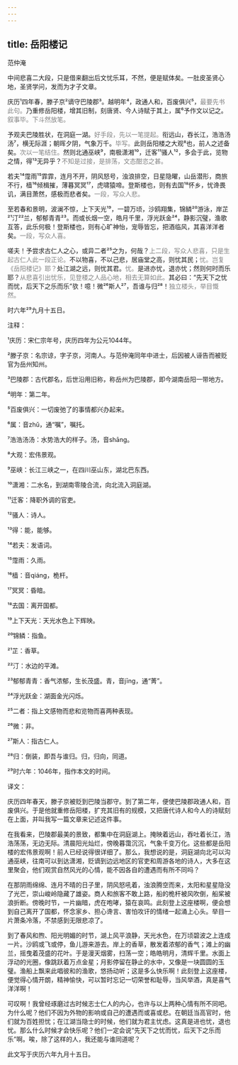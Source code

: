 ```yaml
---
---
---
```

title: 岳阳楼记
---




范仲淹





中间悲喜二大段，只是借来翻出后文忧乐耳，不然，便是赋体矣。一肚皮圣贤心地，圣贤学问，发而为才子文章。





庆历¹四年春，滕子京²谪守巴陵郡³。越明年⁴，政通人和，百废俱兴⁵，<font color=gray font-size=0.8rem>最要先书此句。</font>乃重修岳阳楼，增其旧制，刻唐贤、今人诗赋于其上，属⁶予作文以记之。<font color=gray font-size=0.8rem>叙事毕。下斗然放笔。</font>

予观夫巴陵胜状，在洞庭一湖。<font color=gray font-size=0.8rem>好手段，先以一笔提起。</font>衔远山，吞长江，浩浩汤汤⁷，横无际涯；朝晖夕阴，气象万千。<font color=gray font-size=0.8rem>毕写。</font>此则岳阳楼之大观⁸也，前人之述备矣。<font color=gray font-size=0.8rem>次以一笔结住。</font>然则北通巫峡⁹，南极潇湘¹⁰，迁客¹¹骚人¹²，多会于此，览物之情，得¹³无异乎？<font color=gray font-size=0.8rem>不知是过接，是排荡，文态酣恣之甚。</font>

若夫¹⁴霪雨¹⁵霏霏，连月不开，阴风怒号，浊浪排空，日星隐曜，山岳潜形，商旅不行，樯¹⁶倾楫摧，薄暮冥冥¹⁷，虎啸猿啼。登斯楼也，则有去国¹⁸怀乡，忧谗畏讥，满目萧然，感极而悲者矣。<font color=gray font-size=0.8rem>一段，写众人悲。</font>

至若春和景明，波澜不惊，上下天光¹⁹，一碧万顷，沙鸥翔集，锦鳞²⁰游泳，岸芷²¹汀²²兰，郁郁青青²³。而或长烟一空，皓月千里，浮光跃金²⁴，静影沉璧，渔歌互答，此乐何极！登斯楼也，则有心旷神怡，宠辱皆忘，把酒临风，其喜洋洋者矣。<font color=gray font-size=0.8rem>一段，写众人喜。</font>

嗟夫！予尝求古仁人之心，或异二者²⁵之为，何哉？<font color=gray font-size=0.8rem>上二段，写众人悲喜，只是生起古仁人此一段正论。</font>不以物喜，不以己悲，居庙堂之高，则忧其民；<font color=gray font-size=0.8rem>忧。岂复《岳阳楼记》耶？</font>处江湖之远，则忧其君。<font color=gray font-size=0.8rem>忧。</font>是进亦忧，退亦忧；然则何时而乐耶？<font color=gray font-size=0.8rem>从悲喜引出忧乐，见登楼之人品心地，相去无算如此。</font>其必曰：“先天下之忧而忧，后天下之乐而乐”欤！噫！微²⁶斯人²⁷，吾谁与归²⁸！<font color=gray font-size=0.8rem>独立楼头，举目慨然。</font>

时六年²⁹九月十五日。

注释：

¹庆历：宋仁宗年号，庆历四年为公元1044年。

²滕子京：名宗谅，字子京，河南人。与范仲淹同年中进士，后因被人诬告而被贬官为岳州知州。

³巴陵郡：古代郡名，后世沿用旧称，称岳州为巴陵郡，即今湖南岳阳一带地方。

⁴明年：第二年。

⁵百废俱兴：一切废弛了的事情都兴办起来。

⁶属：音zhǔ，通“嘱”，嘱托。

⁷浩浩汤汤：水势浩大的样子。汤，音shāng。

⁸大观：宏伟景观。

⁹巫峡：长江三峡之一，在四川巫山东，湖北巴东西。

¹⁰潇湘：二水名，到湖南零陵合流，向北流入洞庭湖。

¹¹迁客：降职外调的官吏。

¹²骚人：诗人。

¹³得：能，能够。

¹⁴若夫：发语词。

¹⁵霪雨：久雨。

¹⁶樯：音qiáng，桅杆。

¹⁷冥冥：昏暗。

¹⁸去国：离开国都。

¹⁹上下天光：天光水色上下辉映。

²⁰锦鳞：指鱼。

²¹芷：香草。

²²汀：水边的平滩。

²³郁郁青青：香气浓郁，生长茂盛。青，音jīng，通“菁”。

²⁴浮光跃金：湖面金光闪烁。

²⁵二者：指上文感物而悲和览物而喜两种表现。

²⁶微：非。

²⁷斯人：指古仁人。

²⁸归：倒装，即吾与谁归。归，归向，同道。

²⁹时六年：1046年，指作本文的时间。

译文：

庆历四年春天，滕子京被贬到巴陵当郡守。到了第二年，便使巴陵郡政通人和，百废俱兴。于是他就重修岳阳楼，扩充其旧有的规模，又把唐代诗人和今人的诗赋刻在上面，并叫我写一篇文章来记述这件事。

在我看来，巴陵郡最美的景致，都集中在洞庭湖上。掩映着远山，吞吐着长江，浩浩荡荡，无边无际。清晨阳光灿烂，傍晚暮霭沉沉，气象千变万化。这些都是岳阳楼的宏伟景观啊！前人已经说得很详细了。那么，我想说的是，洞庭湖向北可以沟通巫峡，往南可以到达潇湘，贬谪到边远地区的官吏和周游各地的诗人，大多在这里聚会，他们观赏自然风光的心情，能不因各自的遭遇而有所不同吗？

在那阴雨绵绵、连月不晴的日子里，阴风怒吼着，浊浪腾空而来，太阳和星星隐没了光芒，崇山峻岭隐藏了雄姿。商人和旅客不敢上路，船的桅杆被风吹倒，船桨被浪折断。傍晚时节，一片幽暗，虎在咆哮，猿在哀鸣。此刻登上这座楼啊，便会想到自己离开了国都，怀念家乡、担心谗言、害怕攻讦的情绪一起涌上心头。举目一片萧条冷落，不禁感到无限悲凉了。

到了春风和煦、阳光明媚的时节，湖上风平浪静，天光水色，在万顷碧波之上连成一片。沙鸥或飞或停，鱼儿游来游去。岸上的香草，散发着浓郁的香气；滩上的幽兰，摇曳着茂盛的花叶。于是漫天烟雾，扫荡一空；皓皓明月，清辉千里。水面上浮动的光圈，像跳跃着万点金星；月影停留在静止的水中，又像是一块圆圆的玉璧。渔船上飘来此唱彼和的渔歌，悠扬动听；这是多么快乐啊！此刻登上这座楼，便觉得心情开朗，精神愉快，可以暂时忘记一切荣誉和耻辱，当风举酒，真是喜气洋洋啊！

可叹啊！我曾经琢磨过古时候志士仁人的内心，也许与以上两种心情有所不同吧。为什么呢？他们不因为外物的影响或自己的遭遇而或喜或悲。在朝廷当高官时，他们就为百姓担忧；在江湖当隐士的时候，他们就为君主忧虑。这真是进也忧，退也忧。那么什么时候才会快乐呢？他们一定会说“先天下之忧而忧，后天下之乐而乐”啊。唉，除了这样的人，我还能与谁同道呢？

此文写于庆历六年九月十五日。